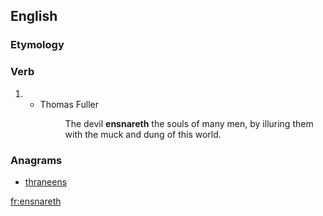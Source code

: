 ==English==

===Etymology===
{{suffix|en|ensnare|eth}}

===Verb===
{{head|en|verb form}}

# {{en-archaic third-person singular of|ensnare}}
#* Thomas Fuller
#*: The devil '''ensnareth''' the souls of many men, by illuring them with the muck and dung of this world.

===Anagrams===
* [[thraneens#English|thraneens]]

[[fr:ensnareth]]